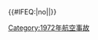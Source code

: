 {{航空事故
| year = 1972
| col1 = 
* 1月7日：'''[[西班牙國家航空602號班機空難|西班牙國家航空602號班機]]'''
* 1月26日：[[南斯拉夫航空367號班機空難|南斯拉夫航空367號班機]]
* 2月22-23日：[[漢莎航空649號班機劫機事件|漢莎航空649號班機]]
* 3月3日：[[莫霍克航空405號班機空難|莫霍克航空405號班機]]
* 3月14日：'''[[斯特林航空296號班機空難|斯特林航空296號班機]]'''
* 3月19日：[[埃及航空763號班機空難|埃及航空763號班機]]
* 5月5日：'''[[意大利航空112號班機空難|意大利航空112號班機]]'''
* 5月8日：[[比利時航空571號班機劫機事件|比利時航空571號班機]]
* 5月18日：'''[[蘇聯民航1491號班機空難|蘇聯民航1491號班機]]'''
* 5月30日：[[達美航空9570號班機空難|達美航空9570號班機]]
* 6月12日：[[美國航空96號班機事故|美國航空96號班機]]
* 6月14日：'''[[日本航空471號班機空難|日本航空471號班機]]'''
| col2 =
* 6月15日：'''[[國泰航空700Z號班機空難|國泰航空700Z號班機]]'''
* 6月18日：'''[[英國歐洲航空548號班機空難|英國歐洲航空548號班機]]'''
* 6月24日：[[波多黎各國際航空191號班機空難|波多黎各國際航空191號班機]]
* 6月29日：[[1972年溫納貝戈湖空中相撞事件|溫納貝戈湖空中相撞事件]]
* 7月31日：[[達美航空841號班機劫機事件|達美航空841號班機]]
* 8月14日：'''[[克尼格斯武斯特勞森空難|東德航空註冊編號DM-SEA客機]]'''
* 8月16日：[[1972年丹兌空難|緬甸航空註冊編號XY-ACM]]
* 8月31日：'''[[蘇聯民航558號班機空難|蘇聯民航558號班機]]'''
* 9月15日：[[北歐航空130號班機劫機事件|北歐航空130號班機]]
* 9月24日：[[日本航空472号班机事故 (1972年)|日本航空472號班機]]
* 10月1日：'''[[蘇聯民航1036號班機空難|蘇聯民航1036號班機]]'''
* 10月13日：'''[[蘇聯民航217號班機空難|蘇聯民航217號班機]]†'''
| col3 =
* 10月13日：[[烏拉圭空軍571號班機空難|烏拉圭空軍571號班機]] 
* 10月29日：[[漢莎航空615號班機劫機事件|漢莎航空615號班機]]
* 11月10日：[[南方航空49號班機劫機事件|南方航空49號班機]]
* 11月15日：[[安捷航空232號班機劫機事件|安捷航空232號班機]]
* 11月28日：'''[[日本航空446號班機空難|日本航空446號班機]]'''
* 12月8日：[[埃塞俄比亞航空708號班機劫機事件|埃塞俄比亞航空708號班機]]
* 12月8日：[[巴基斯坦國際航空631號班機空難|巴基斯坦國際航空631號班機]]
* 12月8日：[[聯合航空553號班機空難|聯合航空553號班機]]
* 12月20日：[[1972年芝加哥奧黑爾機場撞機事件|芝加哥奧黑爾機場撞機事件]]
* 12月23日：[[布拉森航空239號班機空難|布拉森航空239號班機]]
* 12月29日：'''[[東方航空401號班機空難|東方航空401號班機]]'''
}}<includeonly>{{#IFEQ:{{{cat}}}|no||[[Category:1972年航空事故]]}}</includeonly><noinclude>{{Documentation}}</noinclude>